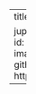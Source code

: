 ---
title: "About"


jupyter: python3
toc: false
about:
    id: hero_heading
    template: jolla
    image: logo.webp
    links:
    - icon: github
      text: Github
      href: https://github.com/supasupadope
     
---